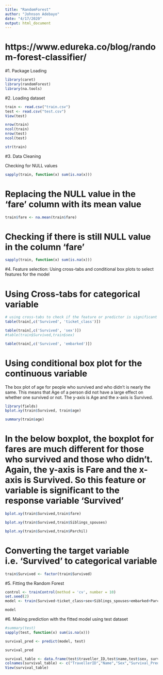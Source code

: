 ```yaml
---
title: "RandomForest"
author: "Johnson Adebayo"
date: "4/17/2020"
output: html_document
---
```


# https://www.edureka.co/blog/random-forest-classifier/

#1. Package Loading
```r
library(caret)
library(randomForest)
library(na.tools)
```

#2. Loading dataset
```r
train <- read.csv("train.csv")
test <- read.csv("test.csv")
View(test)
```


```r
nrow(train)
ncol(train)
nrow(test)
ncol(test)

```


```r
str(train)
```

#3. Data Cleaning

Checking for NULL values
```r
sapply(train, function(x) sum(is.na(x)))
```

# Replacing the NULL value in the 'fare' column with its mean value 
```r
train$fare <- na.mean(train$fare)
```

# Checking if there is still NULL value in the column 'fare'
```r
sapply(train, function(x) sum(is.na(x)))
```


#4. Feature selection: Using cross-tabs and conditional box plots to select features for the model

# Using Cross-tabs for categorical variable
```r
# using cross-tabs to check if the feature or predictor is significant to the response variable 
table(train[,c('Survived', 'ticket_class')])
```

```r
table(train[,c('Survived', 'sex')])
#table(train$Survived,train$sex)

```

```r
table(train[,c('Survived', 'embarked')])

```

# Using conditional box plot for the continuous variable

The box plot of age for people who survived and who didn’t is nearly the same. This means that Age of a person did not have a large effect on whether one survived or not. The y-axis is Age and the x-axis is Survived.
```r
library(fields)
bplot.xy(train$Survived, train$age)
```


```r
summary(train$age)
```

# In the below boxplot, the boxplot for fares are much different for those who survived and those who didn’t. Again, the y-axis is Fare and the x-axis is Survived. So this feature or variable is significant to the response variable 'Survived'
```r
bplot.xy(train$Survived,train$fare)
```


```r
bplot.xy(train$Survived,train$Siblings_spouses)
```


```r
bplot.xy(train$Survived,train$Parchil)
```

# Converting the target variable i.e. 'Survived' to categorical variable
```r
train$Survived <- factor(train$Survived)
```

#5. Fitting the Random Forest
```r
control <- trainControl(method = 'cv', number = 10)
set.seed(2)
model <- train(Survived~ticket_class+sex+Siblings_spouses+embarked+Parchil+fare,data = train, method = 'rf',trControl = control)

```


```r
model
```

#6. Making prediction with the fitted model using test dataset
```r
#summary(test)
sapply(test, function(x) sum(is.na(x)))

```

```r
survival_pred <- predict(model, test)

```

```r
survival_pred
```

```r
survival_table <- data.frame(test$traveller_ID,test$name,test$sex, survival_pred)
colnames(survival_table) <- c("TravellerID","Name","Sex","Survival_Prediction")
View(survival_table)
```

```r

```

```r

```





